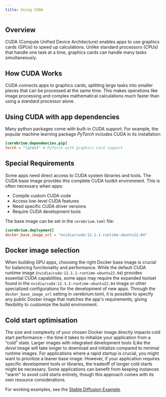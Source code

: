 ```yaml
---
title: Using CUDA
---
```


## Overview

CUDA (Compute Unified Device Architecture) enables apps to use graphics cards (GPUs) to speed up calculations. Unlike standard processors (CPUs) that handle one task at a time, graphics cards can handle many tasks simultaneously.

## How CUDA Works

CUDA connects apps to graphics cards, splitting large tasks into smaller pieces that can be processed at the same time. This makes operations like image processing and complex mathematical calculations much faster than using a standard processor alone.

## Using CUDA with app dependencies

Many python packages come with built-in CUDA support. For example, the popular machine learning package *PyTorch* includes CUDA in its installation:

```toml
[cerebrium.dependencies.pip]
torch = "latest" # PyTorch with graphics card support
```

## Special Requirements

Some apps need direct access to CUDA system libraries and tools. The CUDA base image provides this complete CUDA toolkit environment. This is often necessary when apps:

- Compile custom CUDA code
- Access low-level CUDA features
- Need specific CUDA driver versions
- Require CUDA development tools

The base image can be set in the `cerebrium.toml` file:

```toml
[cerebrium.deployment]
docker_base_image_url = "nvidia/cuda:12.1.1-runtime-ubuntu22.04"
```

## Docker image selection

When building GPU apps, choosing the right Docker base image is crucial for balancing functionality and performance. While the default CUDA runtime image (`nvidia/cuda:12.1.1-runtime-ubuntu22.04`) provides essential CUDA capabilities, some apps may require the expanded toolset found in the `nvidia/cuda:12.1.1-runtime-ubuntu22.04` image or other specialized configurations for the development of new apps. Through the `docker_base_image_url` setting in cerebrium.toml, it is possible to specify any public Docker image that matches the app's requirements, giving flexibility to customize the build environment.

## Cold start optimisation

The size and complexity of your chosen Docker image directly impacts cold start performance – the time it takes to initialize your application from a “cold” state. Larger images with integrated development tools (Like the *devel* image will take longer to download and initialize compared to minimal runtime images. For applications where a rapid startup is crucial, you might want to prioritize a leaner base image. However, if your application requires specific development tools or libraries, the tradeoff of longer cold starts might be necessary. Some applications can benefit from keeping instances "warm" to avoid cold starts entirely, though this approach comes with its own resource considerations.

For working examples, see the [Stable Diffusion Example](https://github.com/CerebriumAI/examples/blob/bfb2337516b0ad37a3bd31c64c41d72872f9f428/7-image-and-video/6-regular-stable-diffusion/cerebrium.toml#L9).
